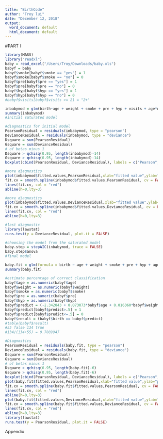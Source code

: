 ```yaml
---
title: "BirthCode"
author: "Troy lui"
date: "December 12, 2018"
output:
  word_document: default
  html_document: default
---
```


#PART I

```r
library(MASS)
library("readxl")
baby = read_excel("/Users/Troy/Downloads/baby.xls")
babyf = baby
babyf$smoke[babyf$smoke == "yes"] = 1
babyf$smoke[babyf$smoke == "no"] = 0
babyf$pre[babyf$pre == "yes"] = 1
babyf$pre[babyf$pre == "no"] = 0
babyf$hyp[babyf$hyp == "yes"] = 1
babyf$hyp[babyf$hyp == "no"] = 0
#babyf$visits[babyf$visits >= 2] = "2+"
```

```r
inbabymod = glm(birth~age + weight + smoke + pre + hyp + visits + age*weight + weight*hyp + weight*pre + hyp*smoke + pre*age + hyp*age + weight*smoke + smoke*age, family = binomial(), data = babyf)
summary(inbabymod)
#initial saturated model 
```

```r
#diagnostics for initial model 
PearsonResidual = residuals(inbabymod, type = "pearson")
DevianceResidual = residuals(inbabymod, type = "deviance")
Dsquare = sum(PearsonResidual)
Gsquare = sum(DevianceResidual)
# of betas minus 1 
Dsquare > qchisq(0.95, length(inbabymod)-14)
Gsquare > qchisq(0.95, length(inbabymod)-14)
boxplot(cbind(PearsonResidual, DevianceResidual), labels = c("Pearson", "Deviance"), main = "Residual Distributions")
```

```r
#more diagnostics 
plot(inbabymod$fitted.values,PearsonResidual,xlab="fitted value",ylab="pearson", main = "Pearson")
fit.cv = smooth.spline(inbabymod$fitted.values,PearsonResidual, cv = FALSE,spar=0.9) # CV fit
lines(fit.cv, col = "red")
abline(h=0,lty=3)
```

```r
#more diagnostics 
plot(inbabymod$fitted.values,DevianceResidual,xlab="fitted value",ylab="deviance", main = "Deviance")
fit.cv = smooth.spline(inbabymod$fitted.values,DevianceResidual, cv = FALSE,spar=0.9) # CV fit
lines(fit.cv, col = "red")
abline(h=0,lty=3)
```

```r
#last diagnostic 
library(lawstat)
runs.test(y = DevianceResidual, plot.it = FALSE)
```


```r
#choosing the model from the saturated model 
baby.step = stepAIC(inbabymod, trace = FALSE)
baby.step$anova
#final model
```

```r
baby.fit = glm(formula = birth ~ age + weight + smoke + pre + hyp + age*hyp, family = binomial(), data = babyf)
summary(baby.fit)
```


```r
#estimate percentage of correct classification 
babyf$age = as.numeric(babyf$age)
babyf$weight = as.numeric(babyf$weight)
babyf$smoke = as.numeric(babyf$smoke)
babyf$pre = as.numeric(babyf$pre)
babyf$hyp = as.numeric(babyf$hyp)
babyf$predict = (-2.342043 + 0.073073*babyf$age + 0.016360*babyf$weight - 0.514877*babyf$smoke - 1.809716*babyf$pre + 3.214987*babyf$hyp - 0.222579*babyf$age*babyf$hyp)
babyf$predict[babyf$predict>.5] = 1
babyf$predict[babyf$predict<=.5] = 0
babyf$result = (babyf$birth == babyf$predict)
#table(babyf$result)
#55 false 134 true 
#134/(134+55) = 0.7089947
```


```r
#Diagnostics 
PearsonResidual = residuals(baby.fit, type = "pearson")
DevianceResidual = residuals(baby.fit, type = "deviance")
Dsquare = sum(PearsonResidual)
Gsquare = sum(DevianceResidual)
# of betas minus 1 
Dsquare > qchisq(0.95, length(baby.fit)-6)
Gsquare > qchisq(0.95, length(baby.fit)-6)
boxplot(cbind(PearsonResidual, DevianceResidual), labels = c("Pearson", "Deviance"), main = "Residual Distributions")
plot(baby.fit$fitted.values,PearsonResidual,xlab="fitted value",ylab="pearson", main = "Pearson")
fit.cv = smooth.spline(baby.fit$fitted.values,PearsonResidual, cv = FALSE,spar=0.9) # CV fit
lines(fit.cv, col = "red")
abline(h=0,lty=3)
plot(baby.fit$fitted.values,DevianceResidual,xlab="fitted value",ylab="deviance", main = "Deviance")
fit.cv = smooth.spline(baby.fit$fitted.values,DevianceResidual, cv = FALSE,spar=0.9) # CV fit
lines(fit.cv, col = "red")
abline(h=0,lty=3)
library(lawstat)
runs.test(y = PearsonResidual, plot.it = FALSE)
```

Appendix
```r
 
``` 